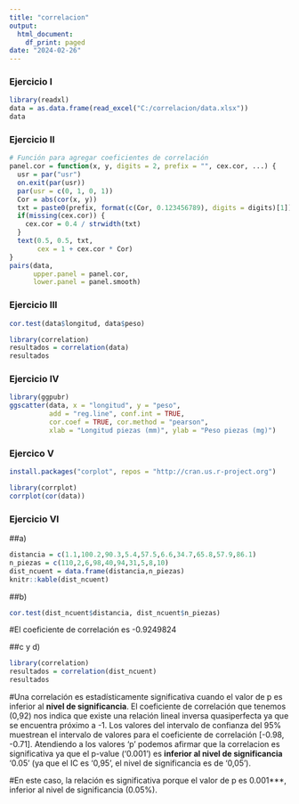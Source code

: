 ```yaml
---
title: "correlacion"
output:
  html_document:
    df_print: paged
date: "2024-02-26"
---
```

### Ejercicio I

```r
library(readxl)
data = as.data.frame(read_excel("C:/correlacion/data.xlsx"))
data
```

### Ejercicio II

```r
# Función para agregar coeficientes de correlación
panel.cor = function(x, y, digits = 2, prefix = "", cex.cor, ...) {
  usr = par("usr")
  on.exit(par(usr))
  par(usr = c(0, 1, 0, 1))
  Cor = abs(cor(x, y))
  txt = paste0(prefix, format(c(Cor, 0.123456789), digits = digits)[1])
  if(missing(cex.cor)) {
    cex.cor = 0.4 / strwidth(txt)
  }
  text(0.5, 0.5, txt,
       cex = 1 + cex.cor * Cor)
}
pairs(data,
      upper.panel = panel.cor,
      lower.panel = panel.smooth)
```


### Ejercicio III

```r
cor.test(data$longitud, data$peso)
```

```r
library(correlation)
resultados = correlation(data)
resultados
```


### Ejercicio IV

```r
library(ggpubr)
ggscatter(data, x = "longitud", y = "peso",
          add = "reg.line", conf.int = TRUE,
          cor.coef = TRUE, cor.method = "pearson",
          xlab = "Longitud piezas (mm)", ylab = "Peso piezas (mg)")
```

### Ejercico V

```r
install.packages("corplot", repos = "http://cran.us.r-project.org")
```

```r
library(corrplot)
corrplot(cor(data))
```


### Ejercicio VI

##a)
```r
distancia = c(1.1,100.2,90.3,5.4,57.5,6.6,34.7,65.8,57.9,86.1)
n_piezas = c(110,2,6,98,40,94,31,5,8,10)
dist_ncuent = data.frame(distancia,n_piezas)
knitr::kable(dist_ncuent)
```

##b)
```r
cor.test(dist_ncuent$distancia, dist_ncuent$n_piezas)
```
#El coeficiente de correlación es -0.9249824

##c y d)
```r
library(correlation)
resultados = correlation(dist_ncuent)
resultados
```

#Una correlación es estadísticamente significativa cuando el valor de p es inferior al **nivel de significancia**. El coeficiente de correlación que tenemos (0,92) nos indica que existe una relación lineal inversa quasiperfecta ya que se encuentra próximo a -1. Los valores del intervalo de confianza del 95% muestrean el intervalo de valores para el coeficiente de correlación [-0.98, -0.71]. Atendiendo a los valores 'p' podemos afirmar que la correlacion es significativa ya que el p-value ('0.001') es **inferior al nivel de significancia** '0.05' (ya que el IC es '0,95', el nivel de significancia es de '0,05').

#En este caso, la relación es significativa porque el valor de p es 0.001***, inferior al nivel de significancia (0.05%).




